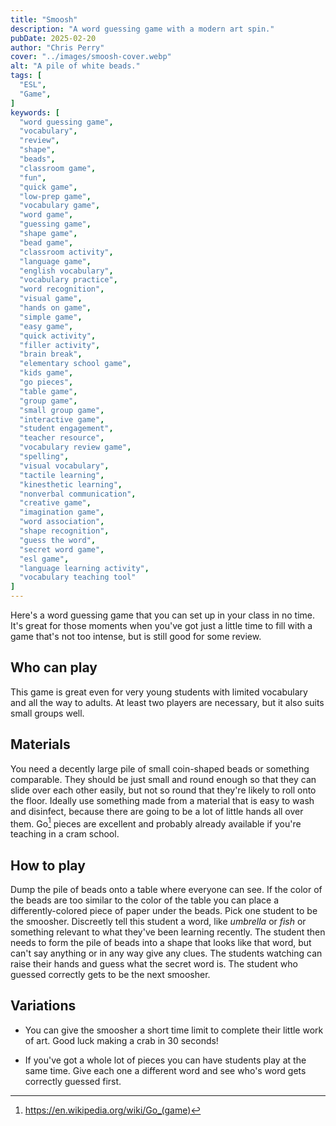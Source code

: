 ```yaml
---
title: "Smoosh"
description: "A word guessing game with a modern art spin."
pubDate: 2025-02-20
author: "Chris Perry"
cover: "../images/smoosh-cover.webp"
alt: "A pile of white beads."
tags: [
  "ESL",
  "Game",
]
keywords: [
  "word guessing game",
  "vocabulary",
  "review",
  "shape",
  "beads",
  "classroom game",
  "fun",
  "quick game",
  "low-prep game",
  "vocabulary game",
  "word game",
  "guessing game",
  "shape game",
  "bead game",
  "classroom activity",
  "language game",
  "english vocabulary",
  "vocabulary practice",
  "word recognition",
  "visual game",
  "hands on game",
  "simple game",
  "easy game",
  "quick activity",
  "filler activity",
  "brain break",
  "elementary school game",
  "kids game",
  "go pieces",
  "table game",
  "group game",
  "small group game",
  "interactive game",
  "student engagement",
  "teacher resource",
  "vocabulary review game",
  "spelling",
  "visual vocabulary",
  "tactile learning",
  "kinesthetic learning",
  "nonverbal communication",
  "creative game",
  "imagination game",
  "word association",
  "shape recognition",
  "guess the word",
  "secret word game",
  "esl game",
  "language learning activity",
  "vocabulary teaching tool"
]
---
```



Here's a word guessing game that you can set up in your class in no time. It's great for those moments when you've got just a little time to fill with a game that's not too intense, but is still good for some review.

## Who can play

This game is great even for very young students with limited vocabulary and all the way to adults. At least two players are necessary, but it also suits small groups well.

## Materials

<PostPicture src={smoosh1} alt="A pile of Go pieces." />

You need a decently large pile of small coin-shaped beads or something comparable. They should be just small and round enough so that they can slide over each other easily, but not so round that they're likely to roll onto the floor. Ideally use something made from a material that is easy to wash and disinfect, because there are going to be a lot of little hands all over them. Go[^go] pieces are excellent and probably already available if you're teaching in a cram school.

[^go]: https://en.wikipedia.org/wiki/Go_(game)

## How to play

Dump the pile of beads onto a table where everyone can see. If the color of the beads are too similar to the color of the table you can place a differently-colored piece of paper under the beads. Pick one student to be the smoosher. Discreetly tell this student a word, like *umbrella* or *fish* or something relevant to what they've been learning recently. The student then needs to form the pile of beads into a shape that looks like that word, but can't say anything or in any way give any clues. The students watching can raise their hands and guess what the secret word is. The student who guessed correctly gets to be the next smoosher.

<PostPicture src={smoosh2} alt="The Go pieces smooshed into two shapes. Left: An umbrella. Right: A fish... or maybe a shark?" />

## Variations

* You can give the smoosher a short time limit to complete their little work of art. Good luck making a crab in 30 seconds!

* If you've got a whole lot of pieces you can have students play at the same time. Give each one a different word and see who's word gets correctly guessed first.